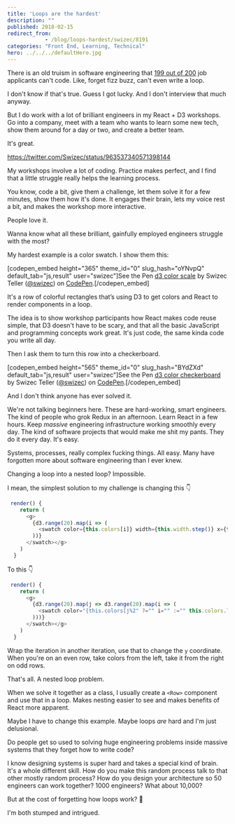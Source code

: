 ```yaml
---
title: 'Loops are the hardest'
description: ""
published: 2018-02-15
redirect_from: 
            - /blog/loops-hardest/swizec/8191
categories: "Front End, Learning, Technical"
hero: ../../../defaultHero.jpg
---
```

There is an old truism in software engineering that [199 out of 200](https://blog.codinghorror.com/why-cant-programmers-program/) job applicants can&#x27;t code. Like, forget fizz buzz, can&#x27;t even write a loop.

I don&#x27;t know if that&#x27;s true. Guess I got lucky. And I don&#x27;t interview that much anyway.

But I do work with a lot of brilliant engineers in my React + D3 workshops. Go into a company, meet with a team who wants to learn some new tech, show them around for a day or two, and create a better team.

It&#x27;s great.

https://twitter.com/Swizec/status/963537340571398144

My workshops involve a lot of coding. Practice makes perfect, and I find that a little struggle really helps the learning process.

You know, code a bit, give them a challenge, let them solve it for a few minutes, show them how it&#x27;s done. It engages their brain, lets my voice rest a bit, and makes the workshop more interactive.

People love it.

Wanna know what all these brilliant, gainfully employed engineers struggle with the most?

My hardest example is a color swatch. I show them this:

\[codepen_embed height=&quot;365&quot; theme_id=&quot;0&quot; slug_hash=&quot;oYNvpQ&quot; default_tab=&quot;js,result&quot; user=&quot;swizec&quot;]See the Pen [d3 color scale](https://codepen.io/swizec/pen/oYNvpQ/) by Swizec Teller ([@swizec](https://codepen.io/swizec)) on [CodePen](https://codepen.io).\[/codepen_embed]

It&#x27;s a row of colorful rectangles that’s using D3 to get colors and React to render components in a loop.

The idea is to show workshop participants how React makes code reuse simple, that D3 doesn&#x27;t have to be scary, and that all the basic JavaScript and programming concepts work great. It&#x27;s just code, the same kinda code you write all day.

Then I ask them to turn this row into a checkerboard.

\[codepen_embed height=&quot;565&quot; theme_id=&quot;0&quot; slug_hash=&quot;BYdZXd&quot; default_tab=&quot;js,result&quot; user=&quot;swizec&quot;]See the Pen [d3 color checkerboard](https://codepen.io/swizec/pen/BYdZXd/) by Swizec Teller ([@swizec](https://codepen.io/swizec)) on [CodePen](https://codepen.io).\[/codepen_embed]

And I don&#x27;t think anyone has ever solved it.

We&#x27;re not talking beginners here. These are hard-working, smart engineers. The kind of people who grok Redux in an afternoon. Learn React in a few hours. Keep _massive_ engineering infrastructure working smoothly every day. The kind of software projects that would make me shit my pants. They do it every day. It&#x27;s easy.

Systems, processes, really complex fucking things. All easy. Many have forgotten more about software engineering than I ever knew.

Changing a loop into a nested loop? Impossible.

I mean, the simplest solution to my challenge is changing this 👇

```javascript
 render() {
    return (
      <g>
        {d3.range(20).map(i => (
          <swatch color={this.colors[i]} width={this.width.step()} x={this.width(i)} y="0">
        ))}
      </swatch></g>
    )
  }
```

To this 👇

```javascript
 render() {
    return (
      <g>
        {d3.range(20).map(j => d3.range(20).map(i => (
          <swatch color="{this.colors[j%2" ?="" i="" :="" this.colors.length-i-1]}="" width={this.width.step()} x={this.width(i)} y={j*20}>
        )))}
      </swatch></g>
    )
  }
```

Wrap the iteration in another iteration, use that to change the `y` coordinate. When you&#x27;re on an even row, take colors from the left, take it from the right on odd rows.

That&#x27;s all. A nested loop problem.

When we solve it together as a class, I usually create a `<Row>` component and use that in a loop. Makes nesting easier to see and makes benefits of React more apparent.

Maybe I have to change this example. Maybe loops _are_ hard and I&#x27;m just delusional.

Do people get so used to solving huge engineering problems inside massive systems that they forget how to write code?

I know designing systems is super hard and takes a special kind of brain. It&#x27;s a whole different skill. How do you make this random process talk to that other mostly random process? How do you design your architecture so 50 engineers can work together? 1000 engineers? What about 10,000?

But at the cost of forgetting how loops work? 🧐

I&#x27;m both stumped and intrigued.
